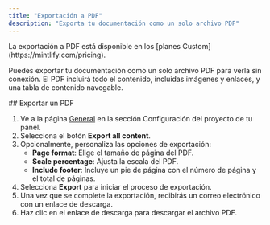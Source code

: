 ```yaml
---
title: "Exportación a PDF"
description: "Exporta tu documentación como un solo archivo PDF"
---
```


<Info>
La exportación a PDF está disponible en los [planes Custom](https://mintlify.com/pricing).
</Info>

Puedes exportar tu documentación como un solo archivo PDF para verla sin conexión. El PDF incluirá todo el contenido, incluidas imágenes y enlaces, y una tabla de contenido navegable.

<div id="exporting-a-pdf">
  ## Exportar un PDF
</div>

1. Ve a la página [General](https://dashboard.mintlify.com/settings/deployment/general) en la sección Configuración del proyecto de tu panel.
2. Selecciona el botón **Export all content**.
3. Opcionalmente, personaliza las opciones de exportación:
    - **Page format**: Elige el tamaño de página del PDF.
    - **Scale percentage**: Ajusta la escala del PDF.
    - **Include footer**: Incluye un pie de página con el número de página y el total de páginas.
4. Selecciona **Export** para iniciar el proceso de exportación.
5. Una vez que se complete la exportación, recibirás un correo electrónico con un enlace de descarga.
6. Haz clic en el enlace de descarga para descargar el archivo PDF.